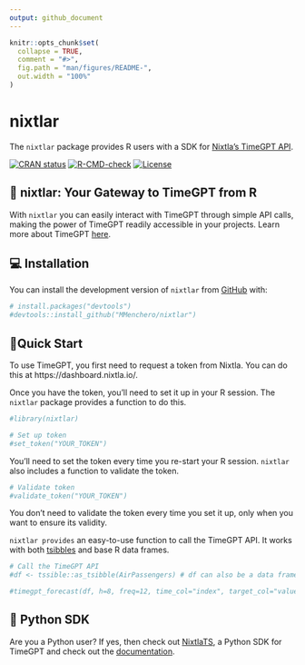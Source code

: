 ```yaml
---
output: github_document
---
```


<!-- README.md is generated from README.Rmd. Please edit that file -->

```r
knitr::opts_chunk$set(
  collapse = TRUE,
  comment = "#>",
  fig.path = "man/figures/README-",
  out.width = "100%"
)
```

# nixtlar

The `nixtlar` package provides R users with a SDK for [Nixtla's TimeGPT API](https://docs.nixtla.io/). 

<!-- badges: start -->
[![CRAN status](https://www.r-pkg.org/badges/version/nixtlar)](https://CRAN.R-project.org/package=nixtlar)
[![R-CMD-check](https://github.com/MMenchero/nixtlar/actions/workflows/R-CMD-check.yaml/badge.svg)](https://github.com/MMenchero/nixtlar/actions/workflows/R-CMD-check.yaml)
[![License](https://img.shields.io/badge/License-Apache%202.0-blue)](https://www.apache.org/licenses/LICENSE-2.0)
<!-- badges: end -->


## 🔄 nixtlar: Your Gateway to TimeGPT from R

With `nixtlar` you can easily interact with TimeGPT through simple API calls, making the power of TimeGPT readily accessible in your projects. Learn more about TimeGPT [here](https://arxiv.org/abs/2310.03589).  

## 💻 Installation

You can install the development version of `nixtlar` from [GitHub](https://github.com/) with:

``` r
# install.packages("devtools")
#devtools::install_github("MMenchero/nixtlar")
```

## 🎈Quick Start

To use TimeGPT, you first need to request a token from Nixtla. You can do this at  https://dashboard.nixtla.io/. 

Once you have the token, you'll need to set it up in your R session. The `nixtlar` package provides a function to do this.
```r
#library(nixtlar)

# Set up token 
#set_token("YOUR_TOKEN") 
```

You'll need to set the token every time you re-start your R session. `nixtlar` also includes a function to validate the token. 

```r
# Validate token
#validate_token("YOUR_TOKEN") 
```

You don't need to validate the token every time you set it up, only when you want to ensure its validity. 

`nixtlar provides` an easy-to-use function to call the TimeGPT API. It works with both [tsibbles](https://tsibble.tidyverts.org/) and base R data frames. 

```r
# Call the TimeGPT API 
#df <- tssible::as_tsibble(AirPassengers) # df can also be a data frame  

#timegpt_forecast(df, h=8, freq=12, time_col="index", target_col="value")
```

## 🐍 Python SDK
Are you a Python user? If yes, then check out [NixtlaTS](https://github.com/Nixtla/nixtla), a Python SDK for TimeGPT and check out the [documentation](https://docs.nixtla.io/docs). 
